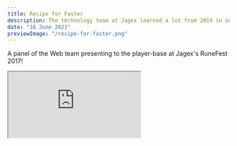 ```yaml
---
title: Recipe for Faster
description: The technology team at Jagex learned a lot from 2019 in our plans for the future of the web at Jagex. We made huge strides forwards with TypeScript, Node.js, Contentful and EJS for delivering web experiences. So, the stage was set to push forwards to grander ambitious projects and leverage new approaches to support the creative ambitions of our development teams.
date: "16 June 2021"
previewImage: "/recipe-for-faster.png"
---
```



A panel of the Web team presenting to the player-base at Jagex's RuneFest 2017!

<IFrame
  src="https://www.youtube-nocookie.com/embed/JbVKUi9wezo?si=vO-ZWu_lMpP-2OVo"
  title="RuneFest 2017 Web Team presentation"
  allow="accelerometer; autoplay; clipboard-write; encrypted-media; gyroscope; picture-in-picture; web-share"
  allowFullScreen={true}
/>
